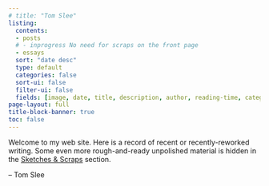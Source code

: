 ```yaml
---
# title: "Tom Slee"
listing:
  contents: 
  - posts
  # - inprogress No need for scraps on the front page
  - essays
  sort: "date desc"
  type: default
  categories: false
  sort-ui: false
  filter-ui: false
  fields: [image, date, title, description, author, reading-time, categories]
page-layout: full
title-block-banner: true
toc: false
---
```


Welcome to my web site. Here is a record of recent or recently-reworked writing. Some even more rough-and-ready unpolished material is hidden in the [Sketches & Scraps](inprogress.qmd) section.

-- Tom Slee

